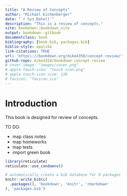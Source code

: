 ```yaml
--- 
title: "A Review of Concepts"
author: "Michael Eichenberger"
date: "`r Sys.Date()`"
description: "This is a review of concepts."
site: bookdown::bookdown_site
output: bookdown::gitbook
documentclass: book
bibliography: [book.bib, packages.bib]
biblio-style: apalike
link-citations: TRUE
url: 'https\://bookdown.org/mike4358/concept-review/'
github-repo: mike4358/bookdown-concept-review
# cover-image: "images/cover.png"
# apple-touch-icon: "touch-icon.png"
# apple-touch-icon-size: 120
# favicon: "favicon.ico"
---
```


# Introduction {-}

This book is designed for review of concepts.

TO DO:

- map class notes
- map homeworks
- map tests
- import green book

```r
library(reticulate)
reticulate::use_condaenv()
```

```r
# automatically create a bib database for R packages
knitr::write_bib(c(
  .packages(), 'bookdown', 'knitr', 'rmarkdown'
), 'packages.bib')
```
